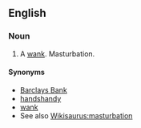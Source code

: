 ==English==

===Noun===
{{en-noun|sg=[[ham]] [[shank]]}}

# {{Cockney rhyming slang|vulgar}} A [[wank]]. Masturbation.

====Synonyms====
* [[Barclays Bank]]
* [[handshandy]]
* [[wank]]
* See also [[Wikisaurus:masturbation]]